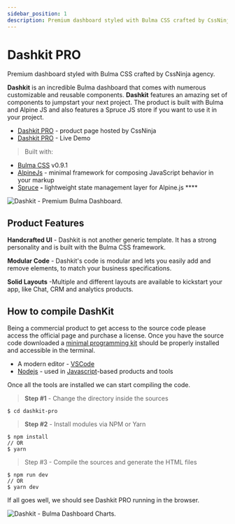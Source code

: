 ```yaml
---
sidebar_position: 1
description: Premium dashboard styled with Bulma CSS crafted by CssNinja agency.
---
```


# Dashkit PRO

<SubHeading>Premium dashboard styled with Bulma CSS crafted by CssNinja agency.</SubHeading>

**Dashkit** is an incredible Bulma dashboard that comes with numerous customizable and reusable components. **Dashkit** features an amazing set of components to jumpstart your next project. The product is built with Bulma and Alpine JS and also features a Spruce JS store if you want to use it in your project.

- [Dashkit PRO](https://cssninja.io/product/dashkit) - product page hosted by CssNinja
- [Dashkit PRO](https://dashkit.cssninja.io/) - Live Demo

> Built with:

- [Bulma CSS](https://bulma.io/) v0.9.1
- [AlpineJs](https://github.com/alpinejs/alpine) - minimal framework for composing JavaScript behavior in your markup
- [Spruce](https://github.com/ryangjchandler/spruce) **-** lightweight state management layer for Alpine.js \*\*\*\*&#x20;

![Dashkit - Premium Bulma Dashboard.](../../../static/assets/dashkit-bulma-css.jpg)

## Product Features

**Handcrafted UI** - Dashkit is not another generic template. It has a strong personality and is built with the Bulma CSS framework.

**Modular Code** - Dashkit's code is modular and lets you easily add and remove elements, to match your business specifications.

**Solid Layouts** -Multiple and different layouts are available to kickstart your app, like Chat, CRM and analytics products. &#x20;

## How to compile DashKit

Being a commercial product to get access to the source code please access the official page and purchase a license. Once you have the source code downloaded a [minimal programming kit](../tutorials/minimal-programming-kit.mdx) should be properly installed and accessible in the terminal. &#x20;

- A modern editor - [VSCode](https://code.visualstudio.com/)
- [Nodejs](https://nodejs.org/en/) - used in [Javascript](https://developer.mozilla.org/en-US/docs/Web/JavaScript)-based products and tools

Once all the tools are installed we can start compiling the code.&#x20;

> **Step #1** - Change the directory inside the sources

```
$ cd dashkit-pro
```

> **Step #2** - Install modules via NPM or Yarn

```
$ npm install
// OR
$ yarn
```

> Step #3 - Compile the sources and generate the HTML files

```
$ npm run dev
// OR
$ yarn dev
```

If all goes well, we should see Dashkit PRO running in the browser.

![Dashkit - Bulma Dashboard Charts.](../../../static/assets/dashkit-bulma-css-charts.jpg)
